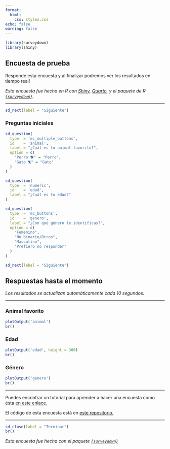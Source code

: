 ```yaml
---
format: 
  html:
    css: styles.css
echo: false
warning: false
---
```


```r
library(surveydown)
library(shiny)
```

::: {#bienvenida .sd-page}

## Encuesta de prueba

Responde esta encuesta y al finalizar podremos ver los resultados en tiempo real!

_Esta encuesta fue hecha en R con [Shiny](https://shiny.posit.co), [Quarto](https://quarto.org/docs/computations/r.html), y el paquete de R [`{surveydown}`](https://surveydown.org)._

----

```r
sd_next(label = "Siguiente")
```

:::


::: {#preguntas_basicas .sd-page}

### Preguntas iniciales

```r
sd_question(
  type  = 'mc_multiple_buttons',
  id    = 'animal',
  label = "¿Cuál es tu animal favorito?",
  option = c(
    "Perro 🐕" = "Perro",
    "Gato 🐈" = "Gato"
  )
)
```

```r
sd_question(
  type  = 'numeric',
  id    = 'edad',
  label = "¿Cuál es tu edad?"
)
```


```r
sd_question(
  type  = 'mc_buttons',
  id    = 'genero',
  label = "¿Con qué género te identificas?",
  option = c(
    "Femenino",
    "No binario/Otros",
    "Masculino",
    "Prefiero no responder"
  )
)
```


```r
sd_next(label = "Siguiente")
```

:::


::: {#resultados .sd-page}

## Respuestas hasta el momento

_Los resultados se actualizan automáticamente cada 10 segundos._

----

### Animal favorito
```r
plotOutput('animal')
br()
```

### Edad
```r
plotOutput('edad', height = 300)
br()
```

### Género
```r
plotOutput('genero')
br()
```

----

Puedes encontrar un tutorial para aprender a hacer una encuesta como ésta [en este enlace.](https://bastianolea.rbind.io/blog/surveydown_encuestas/)

El código de esta encuesta está en [este repositorio.](https://github.com/bastianolea/encuesta_animales)

----

```r
sd_close(label = "Terminar")
br()
```

_Esta encuesta fue hecha con el paquete [`{surveydown}`](https://surveydown.org)_

:::
